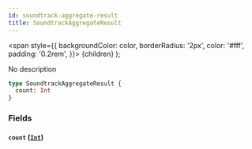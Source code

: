 ```yaml
---
id: soundtrack-aggregate-result
title: SoundtrackAggregateResult
---
```


<span
style={{
      backgroundColor: color,
      borderRadius: '2px',
      color: '#fff',
      padding: '0.2rem',
    }}>
{children}
</span>
);

No description

```graphql
type SoundtrackAggregateResult {
  count: Int
}
```

### Fields

#### `count` ([`Int`](/docs/schema/scalars/int))
